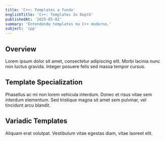 ```yaml
---
title: 'C++: Templates a fundo'
englishTitle: 'C++: Templates In Depth'
publishedAt: '2025-05-02'
summary: 'Entendendo templates no C++ moderno.'
subject: 'cpp'
---
```


## Overview

Lorem ipsum dolor sit amet, consectetur adipiscing elit. Morbi lacinia nunc non luctus gravida. Integer posuere felis sed massa tempor cursus.

## Template Specialization

Phasellus ac mi non lorem vehicula interdum. Donec et risus vitae sem interdum elementum. Sed tristique magna sit amet sem pulvinar, vel tincidunt arcu blandit.

## Variadic Templates

Aliquam erat volutpat. Vestibulum vitae egestas diam, vitae laoreet elit.
